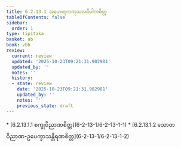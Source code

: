 ```yaml
---
title: 6.2.13.1 အဟေတုကကုသလဝိပါကစိတ္တ
tableOfContents: false
sidebar:
  order: 1
type: tipitaka
basket: ab
book: vbh
review:
  current: review
  updated: '2025-10-23T09:21:31.902981'
  updated_by: ''
  notes: ''
  history:
  - state: review
    date: '2025-10-23T09:21:31.902981'
    updated_by: ''
    notes: ''
    previous_state: draft
---
```



<ReviewStatus review={frontmatter.review} showDetails={true} />

<HypothesisAnnotation frontmatter={frontmatter} />

<DynamicBreadcrumb />



<TableOfContents book="vbh" section="6.2.13.1">
* [6.2.13.1.1 စက္ခုဝိညာဏစိတ္တ](6-2-13-1/6-2-13-1-1)
* [6.2.13.1.2 သောတဝိညာဏ-ဥပေက္ခာသန္တီရဏစိတ္တ](6-2-13-1/6-2-13-1-2)
</TableOfContents>